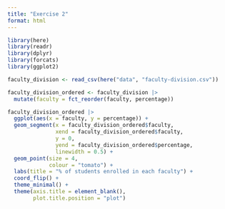```yaml
---
title: "Exercise 2"
format: html
---
```



```r
library(here)
library(readr)
library(dplyr)
library(forcats)
library(ggplot2)
```

```r
faculty_division <- read_csv(here("data", "faculty-division.csv"))
```

```r
faculty_division_ordered <- faculty_division |>
  mutate(faculty = fct_reorder(faculty, percentage))
```

```r
faculty_division_ordered |>
  ggplot(aes(x = faculty, y = percentage)) +
  geom_segment(x = faculty_division_ordered$faculty,
               xend = faculty_division_ordered$faculty,
               y = 0,
               yend = faculty_division_ordered$percentage,
               linewidth = 0.5) +
  geom_point(size = 4,
             colour = "tomato") +
  labs(title = "% of students enrolled in each faculty") +
  coord_flip() +
  theme_minimal() +
  theme(axis.title = element_blank(),
        plot.title.position = "plot")
```

